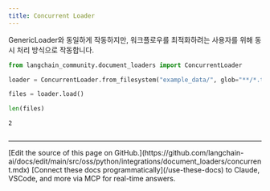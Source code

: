 ```yaml
---
title: Concurrent Loader
---
```


GenericLoader와 동일하게 작동하지만, 워크플로우를 최적화하려는 사용자를 위해 동시 처리 방식으로 작동합니다.

```python
from langchain_community.document_loaders import ConcurrentLoader
```

```python
loader = ConcurrentLoader.from_filesystem("example_data/", glob="**/*.txt")
```

```python
files = loader.load()
```

```python
len(files)
```

```output
2
```

```python

```

---

<Callout icon="pen-to-square" iconType="regular">
    [Edit the source of this page on GitHub.](https://github.com/langchain-ai/docs/edit/main/src/oss/python/integrations/document_loaders/concurrent.mdx)
</Callout>
<Tip icon="terminal" iconType="regular">
    [Connect these docs programmatically](/use-these-docs) to Claude, VSCode, and more via MCP for    real-time answers.
</Tip>
